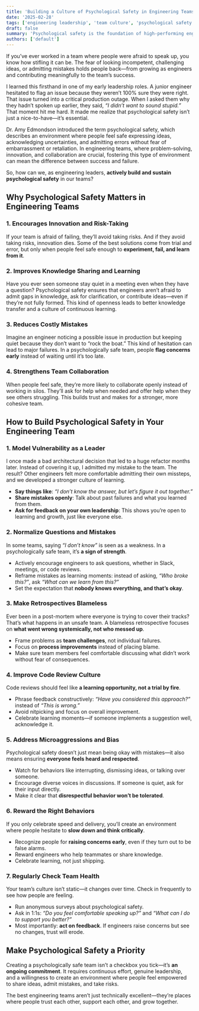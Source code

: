 ```yaml
---
title: 'Building a Culture of Psychological Safety in Engineering Teams'
date: '2025-02-28'
tags: ['engineering leadership', 'team culture', 'psychological safety', 'software teams']
draft: false
summary: 'Psychological safety is the foundation of high-performing engineering teams. Learn how to foster an environment where engineers feel safe to share ideas, admit mistakes, and collaborate without fear.'
authors: ['default']
---
```


If you’ve ever worked in a team where people were afraid to speak up, you know how stifling it can be. The fear of looking incompetent, challenging ideas, or admitting mistakes holds people back—from growing as engineers and contributing meaningfully to the team’s success.

I learned this firsthand in one of my early leadership roles. A junior engineer hesitated to flag an issue because they weren’t 100% sure they were right. That issue turned into a critical production outage. When I asked them why they hadn’t spoken up earlier, they said, _“I didn’t want to sound stupid.”_ That moment hit me hard. It made me realize that psychological safety isn’t just a nice-to-have—it’s essential.

Dr. Amy Edmondson introduced the term psychological safety, which describes an environment where people feel safe expressing ideas, acknowledging uncertainties, and admitting errors without fear of embarrassment or retaliation. In engineering teams, where problem-solving, innovation, and collaboration are crucial, fostering this type of environment can mean the difference between success and failure.

So, how can we, as engineering leaders, **actively build and sustain psychological safety** in our teams?

## Why Psychological Safety Matters in Engineering Teams

### 1. **Encourages Innovation and Risk-Taking**

If your team is afraid of failing, they’ll avoid taking risks. And if they avoid taking risks, innovation dies. Some of the best solutions come from trial and error, but only when people feel safe enough to **experiment, fail, and learn from it**.

### 2. **Improves Knowledge Sharing and Learning**

Have you ever seen someone stay quiet in a meeting even when they have a question? Psychological safety ensures that engineers aren’t afraid to admit gaps in knowledge, ask for clarification, or contribute ideas—even if they’re not fully formed. This kind of openness leads to better knowledge transfer and a culture of continuous learning.

### 3. **Reduces Costly Mistakes**

Imagine an engineer noticing a possible issue in production but keeping quiet because they don’t want to “rock the boat.” This kind of hesitation can lead to major failures. In a psychologically safe team, people **flag concerns early** instead of waiting until it’s too late.

### 4. **Strengthens Team Collaboration**

When people feel safe, they’re more likely to collaborate openly instead of working in silos. They’ll ask for help when needed and offer help when they see others struggling. This builds trust and makes for a stronger, more cohesive team.

## How to Build Psychological Safety in Your Engineering Team

### **1. Model Vulnerability as a Leader**

I once made a bad architectural decision that led to a huge refactor months later. Instead of covering it up, I admitted my mistake to the team. The result? Other engineers felt more comfortable admitting their own missteps, and we developed a stronger culture of learning.

- **Say things like**: _“I don’t know the answer, but let’s figure it out together.”_
- **Share mistakes openly**: Talk about past failures and what you learned from them.
- **Ask for feedback on your own leadership**: This shows you’re open to learning and growth, just like everyone else.

### **2. Normalize Questions and Mistakes**

In some teams, saying _“I don’t know”_ is seen as a weakness. In a psychologically safe team, it’s **a sign of strength**.

- Actively encourage engineers to ask questions, whether in Slack, meetings, or code reviews.
- Reframe mistakes as learning moments: instead of asking, _“Who broke this?”_, ask _“What can we learn from this?”_
- Set the expectation that **nobody knows everything, and that’s okay**.

### **3. Make Retrospectives Blameless**

Ever been in a post-mortem where everyone is trying to cover their tracks? That’s what happens in an unsafe team. A blameless retrospective focuses on **what went wrong systemically, not who messed up**.

- Frame problems as **team challenges**, not individual failures.
- Focus on **process improvements** instead of placing blame.
- Make sure team members feel comfortable discussing what didn’t work without fear of consequences.

### **4. Improve Code Review Culture**

Code reviews should feel like **a learning opportunity, not a trial by fire**.

- Phrase feedback constructively: _“Have you considered this approach?”_ instead of _“This is wrong.”_
- Avoid nitpicking and focus on overall improvement.
- Celebrate learning moments—if someone implements a suggestion well, acknowledge it.

### **5. Address Microaggressions and Bias**

Psychological safety doesn’t just mean being okay with mistakes—it also means ensuring **everyone feels heard and respected**.

- Watch for behaviors like interrupting, dismissing ideas, or talking over someone.
- Encourage diverse voices in discussions. If someone is quiet, ask for their input directly.
- Make it clear that **disrespectful behavior won’t be tolerated**.

### **6. Reward the Right Behaviors**

If you only celebrate speed and delivery, you’ll create an environment where people hesitate to **slow down and think critically**.

- Recognize people for **raising concerns early**, even if they turn out to be false alarms.
- Reward engineers who help teammates or share knowledge.
- Celebrate learning, not just shipping.

### **7. Regularly Check Team Health**

Your team’s culture isn’t static—it changes over time. Check in frequently to see how people are feeling.

- Run anonymous surveys about psychological safety.
- Ask in 1:1s: _“Do you feel comfortable speaking up?”_ and _“What can I do to support you better?”_
- Most importantly: **act on feedback**. If engineers raise concerns but see no changes, trust will erode.

## Make Psychological Safety a Priority

Creating a psychologically safe team isn’t a checkbox you tick—it’s **an ongoing commitment**. It requires continuous effort, genuine leadership, and a willingness to create an environment where people feel empowered to share ideas, admit mistakes, and take risks.

The best engineering teams aren’t just technically excellent—they’re places where people trust each other, support each other, and grow together.
